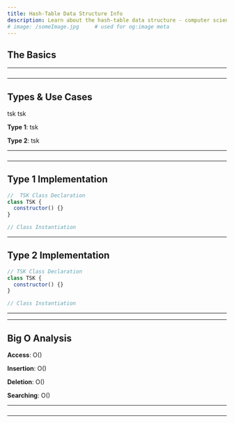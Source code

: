 ```yaml
---
title: Hash-Table Data Structure Info
description: Learn about the hash-table data structure - computer science.
# image: /someImage.jpg     # used for og:image meta
---
```


## The Basics

<!-- https://www.geeksforgeeks.org/hashing-data-structure/ -->

---

###

---

## Types & Use Cases

tsk
tsk

**Type 1**: tsk

**Type 2**: tsk

---

###

---

## Type 1 Implementation

<!-- Directed vs Undirected -->

```js title=scripts/type1 lineNumbers=true highlight={1,6}
//  TSK Class Declaration
class TSK {
  constructor() {}
}

// Class Instantiation
```

---

## Type 2 Implementation

```js title=scripts/type2 lineNumbers=true highlight={1,6}
// TSK Class Declaration
class TSK {
  constructor() {}
}

// Class Instantiation
```

---

---

## Big O Analysis

**Access**: O()

**Insertion**: O()

**Deletion**: O()

**Searching**: O()

---

###

---

<!-- ## Advanced Hash Table Questions -->
